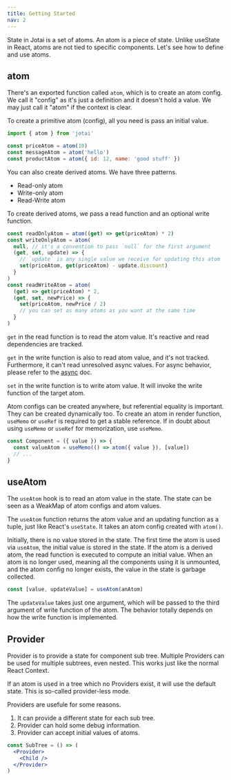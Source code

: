 ```yaml
---
title: Getting Started
nav: 2
---
```


State in Jotai is a set of atoms.
An atom is a piece of state.
Unlike useState in React, atoms are not tied to specific components.
Let's see how to define and use atoms.

## atom

There's an exported function called `atom`, which is to create
an atom config. We call it "config" as it's just a definition
and it doesn't hold a value. We may just call it "atom" if the context is clear.

To create a primitive atom (config), all you need is pass an initial value.

```js
import { atom } from 'jotai'

const priceAtom = atom(10)
const messageAtom = atom('hello')
const productAtom = atom({ id: 12, name: 'good stuff' })
```

You can also create derived atoms. We have three patterns.

- Read-only atom
- Write-only atom
- Read-Write atom

To create derived atoms, we pass a read function and an optional write function.

```js
const readOnlyAtom = atom((get) => get(priceAtom) * 2)
const writeOnlyAtom = atom(
  null, // it's a convention to pass `null` for the first argument
  (get, set, update) => {
    // `update` is any single value we receive for updating this atom
    set(priceAtom, get(priceAtom) - update.discount)
  }
)
const readWriteAtom = atom(
  (get) => get(priceAtom) * 2,
  (get, set, newPrice) => {
    set(priceAtom, newPrice / 2)
    // you can set as many atoms as you want at the same time
  }
)
```

`get` in the read function is to read the atom value.
It's reactive and read dependencies are tracked.

`get` in the write function is also to read atom value, and it's not tracked.
Furthermore, it can't read unresolved async values.
For async behavior, please refer to the [async](/jotai/async) doc.

`set` in the write function is to write atom value.
It will invoke the write function of the target atom.

Atom configs can be created anywhere, but referential equality is important.
They can be created dynamically too.
To create an atom in render function, `useMemo` or `useRef` is required to get a stable reference. If in doubt about using `useMemo` or `useRef` for memorization, use `useMemo`.

```jsx
const Component = ({ value }) => {
  const valueAtom = useMemo(() => atom({ value }), [value])
  // ...
}
```

## useAtom

The `useAtom` hook is to read an atom value in the state.
The state can be seen as a WeakMap of atom configs and atom values.

The `useAtom` function returns the atom value and an updating function as a tuple,
just like React's `useState`.
It takes an atom config created with `atom()`.

Initially, there is no value stored in the state.
The first time the atom is used via `useAtom`,
the initial value is stored in the state.
If the atom is a derived atom, the read function is executed to compute an initial value.
When an atom is no longer used, meaning all the components using it is unmounted,
and the atom config no longer exists, the value in the state is garbage collected.

```js
const [value, updateValue] = useAtom(anAtom)
```

The `updateValue` takes just one argument, which will be passed
to the third argument of write function of the atom.
The behavior totally depends on how the write function is implemented.

## Provider

Provider is to provide a state for component sub tree.
Multiple Providers can be used for multiple subtrees, even nested.
This works just like the normal React Context.

If an atom is used in a tree which no Providers exist,
it will use the default state. This is so-called provider-less mode.

Providers are usefule for some reasons.

1. It can provide a different state for each sub tree.
2. Provider can hold some debug information.
3. Provider can accept initial values of atoms.

```jsx
const SubTree = () => (
  <Provider>
    <Child />
  </Provider>
)
```
